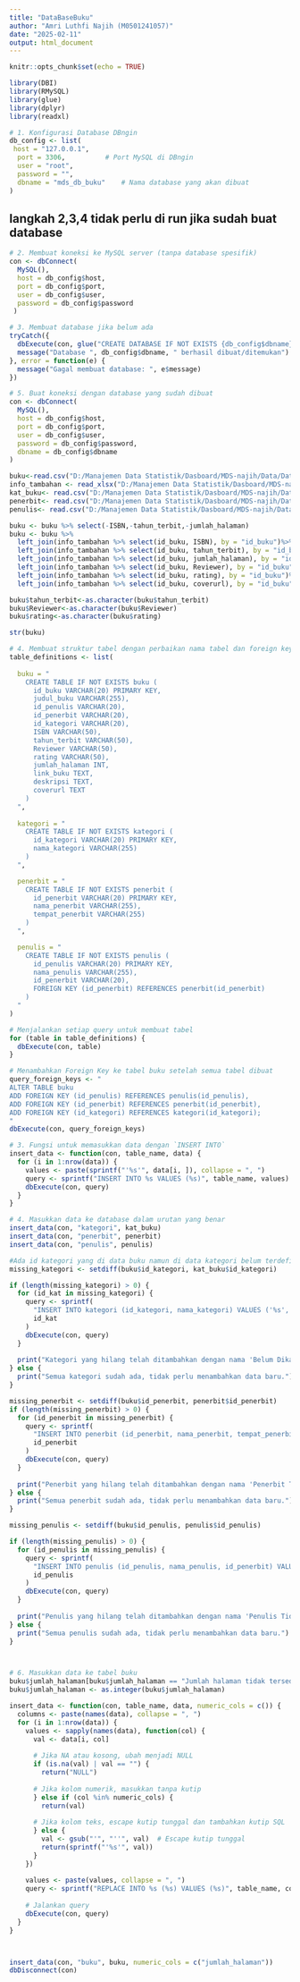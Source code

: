 ```yaml
---
title: "DataBaseBuku"
author: "Amri Luthfi Najih (M0501241057)"
date: "2025-02-11"
output: html_document
---
```


```r
knitr::opts_chunk$set(echo = TRUE)
```

```r
library(DBI)
library(RMySQL)
library(glue)
library(dplyr)
library(readxl)
```

```r
# 1. Konfigurasi Database DBngin
db_config <- list(
 host = "127.0.0.1",
  port = 3306,          # Port MySQL di DBngin
  user = "root",
  password = "",
  dbname = "mds_db_buku"    # Nama database yang akan dibuat
)

```

## langkah 2,3,4 tidak perlu di run jika sudah buat database

```r
# 2. Membuat koneksi ke MySQL server (tanpa database spesifik)
con <- dbConnect(
  MySQL(),
  host = db_config$host,
  port = db_config$port,
  user = db_config$user,
  password = db_config$password
 )

```

```r
# 3. Membuat database jika belum ada
tryCatch({
  dbExecute(con, glue("CREATE DATABASE IF NOT EXISTS {db_config$dbname}"))
  message("Database ", db_config$dbname, " berhasil dibuat/ditemukan")
}, error = function(e) {
  message("Gagal membuat database: ", e$message)
})
```

```r
# 5. Buat koneksi dengan database yang sudah dibuat
con <- dbConnect(
  MySQL(),
  host = db_config$host,
  port = db_config$port,
  user = db_config$user,
  password = db_config$password,
  dbname = db_config$dbname
)

```


```r
buku<-read.csv("D:/Manajemen Data Statistik/Dasboard/MDS-najih/Data/Data_Buku.csv")
info_tambahan <- read_xlsx("D:/Manajemen Data Statistik/Dasboard/MDS-najih/Data/InformasiTambahan.xlsx")
kat_buku<- read.csv("D:/Manajemen Data Statistik/Dasboard/MDS-najih/Data/kategori buku.csv", sep = ";")
penerbit<- read.csv("D:/Manajemen Data Statistik/Dasboard/MDS-najih/Data/penerbit buku.csv", sep = ";")
penulis<- read.csv("D:/Manajemen Data Statistik/Dasboard/MDS-najih/Data/penulis buku.csv", sep = ";")

buku <- buku %>% select(-ISBN,-tahun_terbit,-jumlah_halaman)
buku <- buku %>%
  left_join(info_tambahan %>% select(id_buku, ISBN), by = "id_buku")%>%
  left_join(info_tambahan %>% select(id_buku, tahun_terbit), by = "id_buku")%>%
  left_join(info_tambahan %>% select(id_buku, jumlah_halaman), by = "id_buku")%>%
  left_join(info_tambahan %>% select(id_buku, Reviewer), by = "id_buku")%>%
  left_join(info_tambahan %>% select(id_buku, rating), by = "id_buku")%>%
  left_join(info_tambahan %>% select(id_buku, coverurl), by = "id_buku")

buku$tahun_terbit<-as.character(buku$tahun_terbit)
buku$Reviewer<-as.character(buku$Reviewer)
buku$rating<-as.character(buku$rating)

str(buku)

```

```r
# 4. Membuat struktur tabel dengan perbaikan nama tabel dan foreign key
table_definitions <- list(
  
  buku = "
    CREATE TABLE IF NOT EXISTS buku (
      id_buku VARCHAR(20) PRIMARY KEY,
      judul_buku VARCHAR(255),
      id_penulis VARCHAR(20),
      id_penerbit VARCHAR(20),
      id_kategori VARCHAR(20),
      ISBN VARCHAR(50),
      tahun_terbit VARCHAR(50),
      Reviewer VARCHAR(50),
      rating VARCHAR(50),
      jumlah_halaman INT,
      link_buku TEXT,
      deskripsi TEXT,
      coverurl TEXT
    )
  ",
  
  kategori = "
    CREATE TABLE IF NOT EXISTS kategori (
      id_kategori VARCHAR(20) PRIMARY KEY,
      nama_kategori VARCHAR(255)
    )
  ",

  penerbit = "
    CREATE TABLE IF NOT EXISTS penerbit (
      id_penerbit VARCHAR(20) PRIMARY KEY,
      nama_penerbit VARCHAR(255),
      tempat_penerbit VARCHAR(255)
    )
  ",

  penulis = "
    CREATE TABLE IF NOT EXISTS penulis (
      id_penulis VARCHAR(20) PRIMARY KEY,
      nama_penulis VARCHAR(255),
      id_penerbit VARCHAR(20),
      FOREIGN KEY (id_penerbit) REFERENCES penerbit(id_penerbit)
    )
  "
)

# Menjalankan setiap query untuk membuat tabel
for (table in table_definitions) {
  dbExecute(con, table)
}

# Menambahkan Foreign Key ke tabel buku setelah semua tabel dibuat
query_foreign_keys <- "
ALTER TABLE buku 
ADD FOREIGN KEY (id_penulis) REFERENCES penulis(id_penulis),
ADD FOREIGN KEY (id_penerbit) REFERENCES penerbit(id_penerbit),
ADD FOREIGN KEY (id_kategori) REFERENCES kategori(id_kategori);
"
dbExecute(con, query_foreign_keys)

```

```r
# 3. Fungsi untuk memasukkan data dengan `INSERT INTO`
insert_data <- function(con, table_name, data) {
  for (i in 1:nrow(data)) {
    values <- paste(sprintf("'%s'", data[i, ]), collapse = ", ")
    query <- sprintf("INSERT INTO %s VALUES (%s)", table_name, values)
    dbExecute(con, query)
  }
}

# 4. Masukkan data ke database dalam urutan yang benar
insert_data(con, "kategori", kat_buku)
insert_data(con, "penerbit", penerbit)
insert_data(con, "penulis", penulis)

#Ada id kategori yang di data buku namun di data kategori belum terdefinisikan, sehingga pada data kategori akan ditambahkan id kategori tersebut dengan label "Belum Dikategorikan
missing_kategori <- setdiff(buku$id_kategori, kat_buku$id_kategori)

if (length(missing_kategori) > 0) {
  for (id_kat in missing_kategori) {
    query <- sprintf(
      "INSERT INTO kategori (id_kategori, nama_kategori) VALUES ('%s', 'Belum Dikategorikan')",
      id_kat
    )
    dbExecute(con, query)
  }
  
  print("Kategori yang hilang telah ditambahkan dengan nama 'Belum Dikategorikan'")
} else {
  print("Semua kategori sudah ada, tidak perlu menambahkan data baru.")
}

missing_penerbit <- setdiff(buku$id_penerbit, penerbit$id_penerbit)
if (length(missing_penerbit) > 0) {
  for (id_penerbit in missing_penerbit) {
    query <- sprintf(
      "INSERT INTO penerbit (id_penerbit, nama_penerbit, tempat_penerbit) VALUES ('%s', 'Informasi Tidak Tersedia', 'Informasi Tidak Tersedia')",
      id_penerbit
    )
    dbExecute(con, query)
  }
  
  print("Penerbit yang hilang telah ditambahkan dengan nama 'Penerbit Tidak Diketahui'")
} else {
  print("Semua penerbit sudah ada, tidak perlu menambahkan data baru.")
}

missing_penulis <- setdiff(buku$id_penulis, penulis$id_penulis)

if (length(missing_penulis) > 0) {
  for (id_penulis in missing_penulis) {
    query <- sprintf(
      "INSERT INTO penulis (id_penulis, nama_penulis, id_penerbit) VALUES ('%s', 'Informasi Tidak Tersedia', NULL)",
      id_penulis
    )
    dbExecute(con, query)
  }
  
  print("Penulis yang hilang telah ditambahkan dengan nama 'Penulis Tidak Diketahui'")
} else {
  print("Semua penulis sudah ada, tidak perlu menambahkan data baru.")
}



# 6. Masukkan data ke tabel buku
buku$jumlah_halaman[buku$jumlah_halaman == "Jumlah halaman tidak tersedia"] <- NA
buku$jumlah_halaman <- as.integer(buku$jumlah_halaman)

insert_data <- function(con, table_name, data, numeric_cols = c()) {
  columns <- paste(names(data), collapse = ", ")
  for (i in 1:nrow(data)) {
    values <- sapply(names(data), function(col) {
      val <- data[i, col]
      
      # Jika NA atau kosong, ubah menjadi NULL
      if (is.na(val) | val == "") {
        return("NULL")
      
      # Jika kolom numerik, masukkan tanpa kutip
      } else if (col %in% numeric_cols) {
        return(val)
      
      # Jika kolom teks, escape kutip tunggal dan tambahkan kutip SQL
      } else {
        val <- gsub("'", "''", val)  # Escape kutip tunggal
        return(sprintf("'%s'", val))
      }
    })
    
    values <- paste(values, collapse = ", ")
    query <- sprintf("REPLACE INTO %s (%s) VALUES (%s)", table_name, columns, values)
    
    # Jalankan query
    dbExecute(con, query)
  }
}



insert_data(con, "buku", buku, numeric_cols = c("jumlah_halaman"))
dbDisconnect(con)
```


































